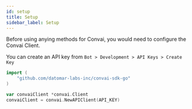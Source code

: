 ```yaml
---
id: setup
title: Setup
sidebar_label: Setup
---
```


Before using anying methods for Convai, you would need to configure the Convai Client.

You can create an API key from ```Bot > Development > API Keys > Create Key```

```go
import (
    "github.com/datomar-labs-inc/convai-sdk-go"
)

var convaiClient *convai.Client
convaiClient = convai.NewAPIClient(API_KEY)
```